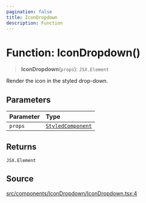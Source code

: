```yaml
---
pagination: false
title: IconDropdown
description: Function
---
```


# Function: IconDropdown()

> **IconDropdown**(`props`): `JSX.Element`

Render the icon in the styled drop-down.

## Parameters

| Parameter | Type |
| :------ | :------ |
| `props` | [`StyledComponent`](/api/latest/type-aliases/StyledComponent.mdx) |

## Returns

`JSX.Element`

## Source

[src/components/IconDropdown/IconDropdown.tsx:4](https://github.com/gpbl/react-day-picker/blob/575f9be39/src/components/IconDropdown/IconDropdown.tsx#L4)
